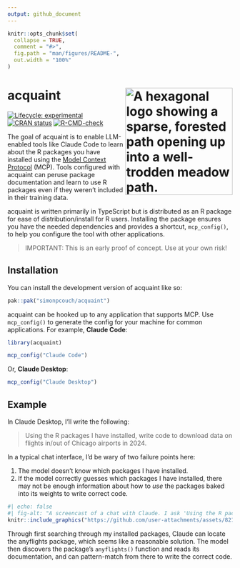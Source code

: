 ```yaml
---
output: github_document
---
```


<!-- README.md is generated from README.Rmd. Please edit that file -->

```r
knitr::opts_chunk$set(
  collapse = TRUE,
  comment = "#>",
  fig.path = "man/figures/README-",
  out.width = "100%"
)
```

# acquaint <a href="https://simonpcouch.github.io/acquaint/"><img src="man/figures/logo.png" align="right" height="240" alt="A hexagonal logo showing a sparse, forested path opening up into a well-trodden meadow path." /></a>

<!-- badges: start -->
[![Lifecycle: experimental](https://img.shields.io/badge/lifecycle-experimental-orange.svg)](https://lifecycle.r-lib.org/articles/stages.html#experimental)
[![CRAN status](https://www.r-pkg.org/badges/version/acquaint)](https://CRAN.R-project.org/package=acquaint)
[![R-CMD-check](https://github.com/simonpcouch/acquaint/actions/workflows/R-CMD-check.yaml/badge.svg)](https://github.com/simonpcouch/acquaint/actions/workflows/R-CMD-check.yaml)
<!-- badges: end -->

The goal of acquaint is to enable LLM-enabled tools like Claude Code to learn about the R packages you have installed using the [Model Context Protocol](https://modelcontextprotocol.io/) (MCP). Tools configured with acquaint can peruse package documentation and learn to use R packages even if they weren't included in their training data.

acquaint is written primarily in TypeScript but is distributed as an R package for ease of distribution/install for R users. Installing the package ensures you have the needed dependencies and provides a shortcut, `mcp_config()`, to help you configure the tool with other applications.

> IMPORTANT:
> This is an early proof of concept. Use at your own risk!

## Installation

You can install the development version of acquaint like so:

```r
pak::pak("simonpcouch/acquaint")
```

acquaint can be hooked up to any application that supports MCP. Use `mcp_config()` to generate the config for your machine for common applications. For example, **Claude Code**:

```r
library(acquaint)

mcp_config("Claude Code")
```

Or, **Claude Desktop**:

```r
mcp_config("Claude Desktop")
```

## Example

In Claude Desktop, I'll write the following:

> Using the R packages I have installed, write code to download data on flights in/out of Chicago airports in 2024.

In a typical chat interface, I'd be wary of two failure points here:

1) The model doesn't know which packages I have installed.
2) If the model correctly guesses which packages I have installed, there may not be enough information about how to _use_ the packages baked into its weights to write correct code.

```r
#| echo: false
#| fig-alt: "A screencast of a chat with Claude. I ask 'Using the R packages I have installed, write code to download data on flights in/out of Chicago airports in 2024.' and, after searching through the documentation of my currently installed R packages, Claude writes R code to do so."
knitr::include_graphics("https://github.com/user-attachments/assets/821ea3d6-4e30-46d6-ab9b-301276af2c35")
```

Through first searching through my installed packages, Claude can locate the anyflights package, which seems like a reasonable solution. The model then discovers the  package's `anyflights()` function and reads its documentation, and can pattern-match from there to write the correct code.
